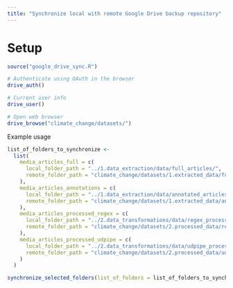 ```yaml
---
title: "Synchronize local with remote Google Drive backup repository"
---
```


# Setup
```r
source("google_drive_sync.R")

# Authenticate using OAuth in the browser
drive_auth()

# Current user info
drive_user()

# Open web browser
drive_browse("climate_change/datasets/")

```


Example usage
```r
list_of_folders_to_synchronize <-
  list(
    media_articles_full = c(
      local_folder_path = "../1.data_extraction/data/full_articles/",
      remote_folder_path = "climate_change/datasets/1.extracted_data/full/"
    ),
    media_articles_annotations = c(
      local_folder_path = "../1.data_extraction/data/annotated_articles/",
      remote_folder_path = "climate_change/datasets/1.extracted_data/annotations/"
    ),
    media_articles_processed_regex = c(
      local_folder_path = "../2.data_transformations/data/regex_processed/",
      remote_folder_path = "climate_change/datasets/2.processed_data/regex_processed/"
    ),
    media_articles_processed_udpipe = c(
      local_folder_path = "../2.data_transformations/data/udpipe_processed/",
      remote_folder_path = "climate_change/datasets/2.processed_data/udpipe_processed/"
    )
  )

synchronize_selected_folders(list_of_folders = list_of_folders_to_synchronize)


```

